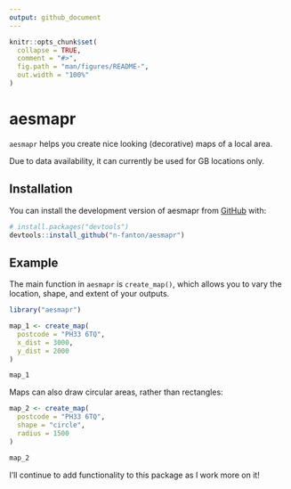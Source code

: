 ```yaml
---
output: github_document
---
```


<!-- README.md is generated from README.Rmd. Please edit that file -->

```r
knitr::opts_chunk$set(
  collapse = TRUE,
  comment = "#>",
  fig.path = "man/figures/README-",
  out.width = "100%"
)
```

# aesmapr

<!-- badges: start -->
<!-- badges: end -->

`aesmapr` helps you create nice looking (decorative) maps of a local area. 

Due to data availability, it can currently be used for GB locations only. 

## Installation

You can install the development version of aesmapr from 
[GitHub](https://github.com/) with:

``` r
# install.packages("devtools")
devtools::install_github("n-fanton/aesmapr")
```

## Example

The main function in `aesmapr` is `create_map()`, which allows you to vary the
location, shape, and extent of your outputs. 

```r
library("aesmapr")

map_1 <- create_map(
  postcode = "PH33 6TQ",
  x_dist = 3000,
  y_dist = 2000
)

map_1

```

Maps can also draw circular areas, rather than rectangles:

```r
map_2 <- create_map(
  postcode = "PH33 6TQ",
  shape = "circle",
  radius = 1500
)

map_2
```

I'll continue to add functionality to this package as I work more on it!

